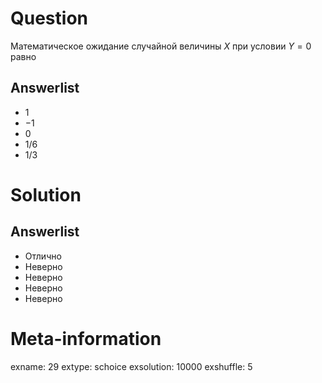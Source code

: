 Question
========
  Математическое ожидание случайной величины $X$ при условии $Y=0$ равно
  

Answerlist
----------
*  $1$
*  $-1$
*  $0$
*  $1/6$
*  $1/3$

Solution
========

Answerlist
----------
*  Отлично
*  Неверно
*  Неверно
*  Неверно
*  Неверно

Meta-information
================
exname: 29
extype: schoice
exsolution: 10000
exshuffle: 5
